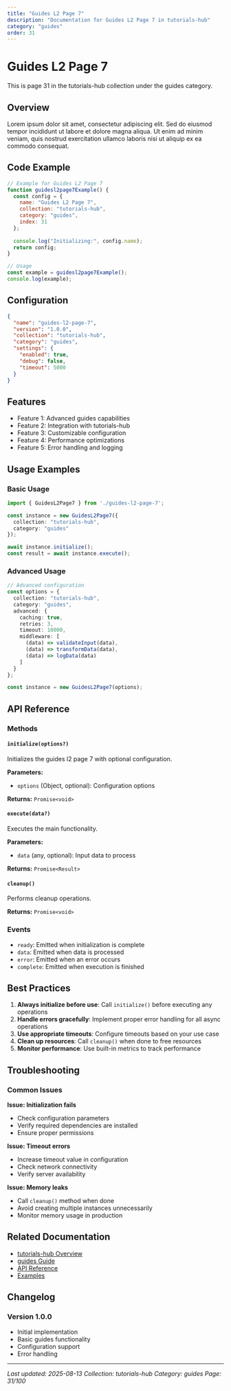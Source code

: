 ```yaml
---
title: "Guides L2 Page 7"
description: "Documentation for Guides L2 Page 7 in tutorials-hub"
category: "guides"
order: 31
---
```


# Guides L2 Page 7

This is page 31 in the tutorials-hub collection under the guides category.

## Overview

Lorem ipsum dolor sit amet, consectetur adipiscing elit. Sed do eiusmod tempor incididunt ut labore et dolore magna aliqua. Ut enim ad minim veniam, quis nostrud exercitation ullamco laboris nisi ut aliquip ex ea commodo consequat.

## Code Example

```javascript
// Example for Guides L2 Page 7
function guidesl2page7Example() {
  const config = {
    name: "Guides L2 Page 7",
    collection: "tutorials-hub",
    category: "guides",
    index: 31
  };
  
  console.log("Initializing:", config.name);
  return config;
}

// Usage
const example = guidesl2page7Example();
console.log(example);
```

## Configuration

```json
{
  "name": "guides-l2-page-7",
  "version": "1.0.0",
  "collection": "tutorials-hub",
  "category": "guides",
  "settings": {
    "enabled": true,
    "debug": false,
    "timeout": 5000
  }
}
```

## Features

  - Feature 1: Advanced guides capabilities
  - Feature 2: Integration with tutorials-hub
  - Feature 3: Customizable configuration
  - Feature 4: Performance optimizations
  - Feature 5: Error handling and logging

## Usage Examples

### Basic Usage

```typescript
import { GuidesL2Page7 } from './guides-l2-page-7';

const instance = new GuidesL2Page7({
  collection: "tutorials-hub",
  category: "guides"
});

await instance.initialize();
const result = await instance.execute();
```

### Advanced Usage

```typescript
// Advanced configuration
const options = {
  collection: "tutorials-hub",
  category: "guides",
  advanced: {
    caching: true,
    retries: 3,
    timeout: 10000,
    middleware: [
      (data) => validateInput(data),
      (data) => transformData(data),
      (data) => logData(data)
    ]
  }
};

const instance = new GuidesL2Page7(options);
```

## API Reference

### Methods

#### `initialize(options?)`

Initializes the guides l2 page 7 with optional configuration.

**Parameters:**
- `options` (Object, optional): Configuration options

**Returns:** `Promise<void>`

#### `execute(data?)`

Executes the main functionality.

**Parameters:**
- `data` (any, optional): Input data to process

**Returns:** `Promise<Result>`

#### `cleanup()`

Performs cleanup operations.

**Returns:** `Promise<void>`

### Events

- `ready`: Emitted when initialization is complete
- `data`: Emitted when data is processed
- `error`: Emitted when an error occurs
- `complete`: Emitted when execution is finished

## Best Practices

1. **Always initialize before use**: Call `initialize()` before executing any operations
2. **Handle errors gracefully**: Implement proper error handling for all async operations
3. **Use appropriate timeouts**: Configure timeouts based on your use case
4. **Clean up resources**: Call `cleanup()` when done to free resources
5. **Monitor performance**: Use built-in metrics to track performance

## Troubleshooting

### Common Issues

**Issue: Initialization fails**
- Check configuration parameters
- Verify required dependencies are installed
- Ensure proper permissions

**Issue: Timeout errors**
- Increase timeout value in configuration
- Check network connectivity
- Verify server availability

**Issue: Memory leaks**
- Call `cleanup()` method when done
- Avoid creating multiple instances unnecessarily
- Monitor memory usage in production

## Related Documentation

- [tutorials-hub Overview](../index)
- [guides Guide](../guides/index)
- [API Reference](../api/index)
- [Examples](../examples/index)

## Changelog

### Version 1.0.0
- Initial implementation
- Basic guides functionality
- Configuration support
- Error handling

---

*Last updated: 2025-08-13*
*Collection: tutorials-hub*
*Category: guides*
*Page: 31/100*
